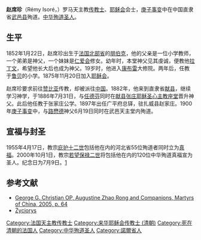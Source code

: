 '''赵席珍'''（Rémy Isoré，{{bd|1852年|1月22日|1900年|6月19日}}）罗马天主教[[传教士|传教士]]、[[耶稣会|耶稣会]]会士，[[庚子事变|庚子事变]]中在中国直隶省[[武邑县|武邑县]]殉道。[[中华殉道圣人|中华殉道圣人]]。

== 生平 ==
1852年1月22日，赵席珍出生于[[法国|法国]][[北部省|北部省]]的[[巴贝克|朋伯克]]，他的父亲是一位小学教师，一个弟弟是神父，一个妹妹是[[仁爱会|仁爱会]]修女。幼年时，本堂神父见其虔诚，便教他[[拉丁文|拉丁文]]，希望他长大后也成为神父。19岁时，他进入[[康布雷|康布雷]]大修院。两年后，任教于[[鲁贝|鲁贝]]的小学。1875年11月20日加入[[耶稣会|耶稣会]]。

赵席珍要求前往[[赞比亚|赞比亚]]传教，却被派往[[中国|中国]]。1882年，他来到直隶省[[献县|献县]]，继续学习神学，于1886年7月31日，与[[任德芬|任德芬]]同时在[[献县张庄耶稣圣心主教座堂|献县张庄耶稣圣心主教座堂]]晋升神父。此后他任教于张家庄公学。1897年出任广平府总铎，驻扎威县赵家庄。1900年[[庚子事变|庚子事变]]中，与[[路懋德|路懋德]]神父6月19日同时在武邑天主堂内殉道。

== 宣福与封圣 ==
1955年4月17日，教宗[[庇护十二世|庇护十二世]]包括他在内的河北省55位殉道者同时立为[[真福|真福]]。2000年10月1日，教宗[[若望保禄二世|若望保禄二世]]将包括他在内的120位中华殉道真福宣为圣人。纪念日为7月9日。[http://www.yesushanmu.com/article/22989.html]

== 参考文献 ==
* [https://web.archive.org/web/20150924060722/http://www.op-stjoseph.org/resources/publications/chinamartyrs.pdf George G. Christian OP, Augustine Zhao Rong and Companions, Martyrs of China, 2005, p. 64] {{lang|en}}
* [https://web.archive.org/web/20050211090749/http://chinesemartyrs.org/chinese_saints/112-e.htm Życiorys] {{lang|en}}

{{DEFAULTSORT:Isoré, Remigiusz}}
[[Category:法国天主教传教士|Category:法国天主教传教士]]
[[Category:来华耶稣会传教士_(清朝)|Category:来华耶稣会传教士 (清朝)]]
[[Category:死在清朝的法国人|Category:死在清朝的法国人]]
[[Category:中华殉道圣人|Category:中华殉道圣人]]
[[Category:諾爾省人|Category:諾爾省人]]